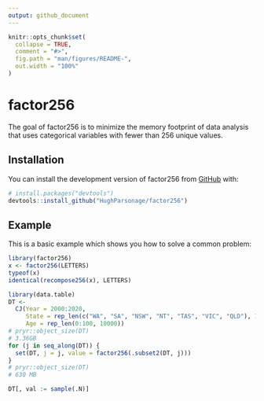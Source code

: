 ```yaml
---
output: github_document
---
```


<!-- README.md is generated from README.Rmd. Please edit that file -->

```r
knitr::opts_chunk$set(
  collapse = TRUE,
  comment = "#>",
  fig.path = "man/figures/README-",
  out.width = "100%"
)
```

# factor256

<!-- badges: start -->
<!-- badges: end -->

The goal of factor256 is to minimize the memory footprint of data analysis that
uses categorical variables with fewer than 256 unique values.

## Installation

You can install the development version of factor256 from [GitHub](https://github.com/) with:

``` r
# install.packages("devtools")
devtools::install_github("HughParsonage/factor256")
```

## Example

This is a basic example which shows you how to solve a common problem:

```r
library(factor256)
x <- factor256(LETTERS)
typeof(x)
identical(recompose256(x), LETTERS)
```

```r
library(data.table)
DT <-
  CJ(Year = 2000:2020,
     State = rep_len(c("WA", "SA", "NSW", "NT", "TAS", "VIC", "QLD"), 1000),
     Age = rep_len(0:100, 10000))
# pryr::object_size(DT)
# 3.36GB
for (j in seq_along(DT)) {
  set(DT, j = j, value = factor256(.subset2(DT, j)))
}
# pryr::object_size(DT)
# 630 MB

DT[, val := sample(.N)]

```




